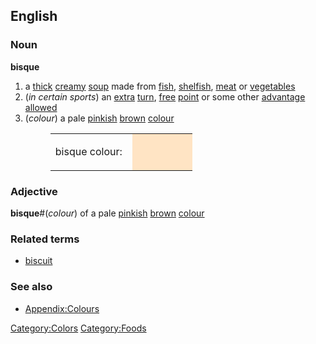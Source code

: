 {{wikipedia}}
==English==

===Noun===
'''bisque'''
# a [[thick]] [[creamy]] [[soup]] made from [[fish]], [[shelfish]], [[meat]] or [[vegetable]]s
#(''in certain sports'') an [[extra]] [[turn]], [[free]] [[point]] or some other [[advantage]] [[allowed]]
#(''colour'') a pale [[pink]]ish [[brown]] [[colour]]
#:<table><tr><td>bisque colour: &nbsp;</td><td bgcolor="#FFE4C4" width="80">&nbsp; </td></tr></table>

===Adjective===
'''bisque'''#(''colour'') of a pale [[pink]]ish [[brown]] [[colour]]

===Related terms===
*[[biscuit]]

===See also===
*[[Wiktionary_Appendix:Colours|Appendix:Colours]]

[[Category:Colors]]
[[Category:Foods]]
